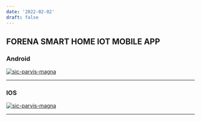 ```yaml
---
date: '2022-02-02'
draft: false
---
```


## FORENA SMART HOME IOT MOBILE APP

### Android

[![sic-parvis-magna](/static/images/motivation-changes-and-the-beginning/and-down.PNG)](https://play.google.com/store/apps/details?id=com.hanwha.forenaiot)

---

### IOS

[![sic-parvis-magna](/static/images/motivation-changes-and-the-beginning/ios-down.PNG)](https://apps.apple.com/kr/app/%ED%8F%AC%EB%A0%88%EB%82%98-%EC%8A%A4%EB%A7%88%ED%8A%B8%ED%99%88/id1528124965)

---
